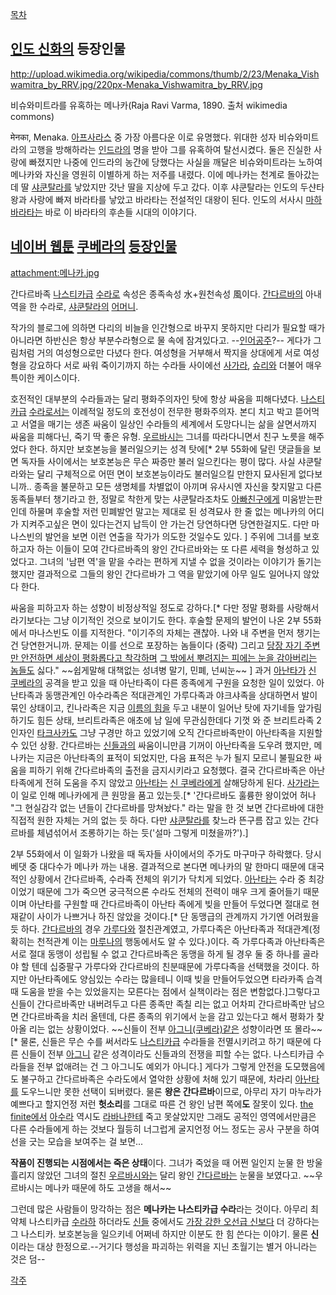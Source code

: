 [[목차]]

== [[인도 신화]]의 등장인물 ==
http://upload.wikimedia.org/wikipedia/commons/thumb/2/23/Menaka_Vishwamitra_by_RRV.jpg/220px-Menaka_Vishwamitra_by_RRV.jpg

비슈와미트라를 유혹하는 메나카(Raja Ravi Varma, 1890. 출처 wikimedia commons)

मेनका, Menaka. [[아프사라스]] 중 가장 아름다운 이로 유명했다. 위대한 성자 비슈와미트라의 고행을 방해하라는 [[인드라]]의 명을 받아 그를 유혹하여 탈선시켰다. 둘은 진실한 사랑에 빠졌지만 나중에 인드라의 농간에 당했다는 사실을 깨달은 비슈와미트라는 노하여 메나카와 자신을 영원히 이별하게 하는 저주를 내렸다. 이에 메나카는 천계로 돌아갔는데 딸 [[샤쿤탈라]]를 낳았지만 갓난 딸을 지상에 두고 갔다. 이후 샤쿤탈라는 인도의 두샨타 왕과 사랑에 빠져 바라타를 낳았고 바라타는 전설적인 대왕이 된다. 인도의 서사시 [[마하바라타]]는 바로 이 바라타의 후손들 시대의 이야기다.

== [[네이버 웹툰]] [[쿠베라(웹툰)|쿠베라]]의 [[쿠베라(웹툰)/등장인물|등장인물]] ==
attachment:메나카.jpg

간다르바족 [[나스티카]]급 [[수라(쿠베라)|수라]]로 속성은 종족속성 水+원천속성 風이다. [[간다르바(쿠베라)|간다르바]]의 아내 역을 한 수라로, [[샤쿤탈라]]의 [[어머니]].

작가의 블로그에 의하면 다리의 비늘을 인간형으로 바꾸지 못하지만 다리가 필요할 때가 아니라면 하반신은 항상 부분수라형으로 물 속에 잠겨있다고. --[[인어공주]]?-- 게다가 그림처럼 거의 여성형으로만 다녔다 한다. 여성형을 거부해서 짝지을 상대에게 서로 여성형을 강요하다 서로 싸워 죽이기까지 하는 수라들 사이에선 [[사가라(쿠베라)|사가라]], [[슈리(쿠베라)|슈리]]와 더불어 매우 특이한 케이스이다.

호전적인 대부분의 수라들과는 달리 평화주의자인 탓에 항상 싸움을 피해다녔다. [[나스티카]]급 [[수라(쿠베라)|수라]]로서는 이례적일 정도의 호전성이 전무한 평화주의자. 본디 치고 박고 뜯어먹고 서열을 매기는 생존 싸움이 일상인 수라들의 세계에서 도망다니는 삶을 살면서까지 싸움을 피해다닌, 죽기 딱 좋은 유형. [[우르바시]]는 그녀를 따라다니면서 친구 노릇을 해주었다 한다. 하지만 보호본능을 불러일으키는 성격 탓에[* 2부 55화에 달린 댓글들을 보면 독자들 사이에서는 보호본능은 무슨 짜증만 불러 일으킨다는 평이 많다. 사실 샤쿤탈라와는 달리 구체적으로 어떤 면이 보호본능이라도 불러일으킬 만한지 묘사된게 없다보니까.. 종족을 불문하고 모든 생명체를 차별없이 아끼며 유사시엔 자신을 찾지말고 다른 동족들부터 챙기라고 한, 정말로 착한게 맞는 샤쿤탈라조차도 [[마카라|아빠친구]]에게 미움받는판인데 하물며 후술할 저런 민폐발언 말고는 제대로 된 성격묘사 한 줄 없는 메나카의 어디가 지켜주고싶은 면이 있다는건지 납득이 안 가는건 당연하다면 당연한걸지도. 다만 마나스빈의 발언을 보면 이런 연출을 작가가 의도한 것일수도 있다. ] 주위에 그녀를 보호하고자 하는 이들이 모여 간다르바족의 왕인 간다르바와는 또 다른 세력을 형성하고 있었다고. 그녀의 '남편 역'을 맡을 수라는 편하게 지낼 수 없을 것이라는 이야기가 돌기는 했지만 결과적으로 그들의 왕인 간다르바가 그 역을 맡았기에 아무 일도 일어나지 않았다 한다.

싸움을 피하고자 하는 성향이 비정상적일 정도로 강하다.[* 다만 정말 평화를 사랑해서라기보다는 그냥 이기적인 것으로 보이기도 한다. 후술할 문제의 발언이 나온 2부 55화에서 마나스빈도 이를 지적한다. "이기주의 자체는 괜찮아. 나와 내 주변을 먼저 챙기는건 당연한거니까. 문제는 이를 선으로 포장하는 놈들이다 (중략) 그리고 [[메나카|당장 자기 주변만 안전하면 세상이 평화롭다고 착각하며]] [[간다르바(쿠베라)|그 밖에서 뿌려지는 피에는 눈을 감아버리는 놈]]들도 싫다." ~~쉽게말해 대책없는 성녀병 말기, 민폐, 넌씨눈~~ ] 과거 [[아난타]]가 [[신 쿠베라]]의 공격을 받고 있을 때 아난타족이 다른 종족에게 구원을 요청한 일이 있었다. 아난타족과 동맹관계인 아수라족은 적대관계인 가루다족과 야크샤족을 상대하면서 발이 묶인 상태이고, 킨나라족은 지금 [[이름의 힘]]을 두고 내분이 일어난 탓에 자기네들 앞가림 하기도 힘든 상태, 브리트라족은 애초에 남 일에 무관심한데다 기껏 와 준 브리트라족 2인자인 [[타크사카]]도 그냥 구경만 하고 있었기에 오직 간다르바족만이 아난타족을 지원할 수 있던 상황. 간다르바는 [[신(쿠베라)|신]]들과의 싸움이니만큼 기꺼이 아난타족을 도우려 했지만, 메나카는 지금은 아난타족의 표적이 되었지만, 다음 표적은 누가 될지 모르니 불필요한 싸움을 피하기 위해 간다르바족의 출전을 금지시키라고 요청했다. 결국 간다르바족은 아난타족에게 전혀 도움을 주지 않았고 [[아난타]]는 [[신 쿠베라]]에게 살해당하게 된다. [[사가라(쿠베라)|사가라]]는 이 일로 인해 메나카에게 큰 원망을 품고 있는듯.[* '간다르바도 훌륭한 왕이었어 허나 "그 현실감각 없는 년들이 간다르바를 망쳐놨다." 라는 말을 한 것 보면 간다르바에 대한 직접적 원한 자체는 거의 없는 듯 하다. 다만 [[샤쿤탈라]]를 찾느라 뜬구름 잡고 있는 간다르바를 체념섞어서 조롱하기는 하는 듯('설마 그렇게 미쳤을까?').]

2부 55화에서 이 일화가 나왔을 때 독자들 사이에서의 주가도 마구마구 하락했다. 당시 베댓 중 대다수가 메나카 까는 내용. 결과적으로 본다면 메나카의 말 한마디 때문에 대국적인 상황에서 간다르바족, 수라족 전체의 위기가 닥치게 되었다. [[아난타]]는 수라 중 최강이었기 때문에 그가 죽으면 궁극적으론 수라도 전체의 전력이 매우 크게 줄어들기 때문이며 아난타를 구원할 때 간다르바족이 아난타 족에게 빚을 만들어 두었다면 절대로 현재같이 사이가 나쁘거나 하진 않았을 것이다.[* 단 동맹급의 관계까지 가기엔 어려웠을 듯 하다. [[간다르바(쿠베라)|간다르바]]의 경우 [[가루다(쿠베라)|가루다]]와 절친관계였고, 가루다족은 아난타족과 적대관계(정확히는 천적관계 이는 [[마루나]]의 행동에서도 알 수 있다.)이다. 즉 가루다족과 아난타족은 서로 절대 동맹이 성립될 수 없고 간다르바족은 동맹을 하게 될 경우 둘 중 하나를 골라야 할 텐데 십중팔구 가루다와 간다르바의 친분때문에 가루다족을 선택했을 것이다. 하지만 아난타족에도 양심있는 수라는 많을테니 이때 빚을 만들어두었으면 타라카족 습격 때 도움을 받을 수는 있었을지는 모른다는 점에서 실책이라는 점은 변함없다.]그렇다고 신들이 간다르바족만 내버려두고 다른 종족만 족칠 리는 없고 어차피 간다르바족만 남으면 간다르바족을 치러 올텐데, 다른 종족의 위기에서 눈을 감고 있는다고 해서 평화가 찾아올 리는 없는 상황이었다. ~~신들이 전부 [[아그니(쿠베라)]]같은 성향이라면 또 몰라~~[* 물론, 신들은 무슨 수를 써서라도 [[나스티카]]급 수라들을 전멸시키려고 하기 때문에 다른 신들이 전부 [[아그니(쿠베라)|아그니]] 같은 성격이라도 신들과의 전쟁을 피할 수는 없다. 나스티카급 수라들을 전부 없애려는 건 그 아그니도 예외가 아니다.] 게다가 그렇게 안전을 도모했음에도 불구하고 간다르바족은 수라도에서 열악한 상황에 처해 있기 때문에,  차라리 [[아난타]]를 도우느니만 못한 선택이 되버렸다. 물론 '''왕은 간다르바'''이므로, 아무리 자기 마누라가 예쁘다고 할지언정 저런 '''헛소리'''를 그대로 따른 건 왕인 남편 쪽에'''도''' 잘못이 있다. [[쿠베라(웹툰)/the finite|the finite]]에서 [[아수라]] 역시도 [[라바나]]한테 죽고 못살았지만 그래도 공적인 영역에서만큼은 다른 수라들에게 하는 것보다 월등히 너그럽게 굴지언정 어느 정도는 공사 구분을 하여 선을 긋는 모습을 보여주는 걸 보면...

'''작품이 진행되는 시점에서는 죽은 상태'''이다. 그녀가 죽었을 때 어쩐 일인지 눈물 한 방울 흘리지 않았던 그녀의 절친 [[우르바시]]와는 달리 왕인 [[간다르바]]는 눈물을 보였다고. ~~우르바시는 메나카 때문에 하도 고생을 해서~~

그런데 많은 사람들이 망각하는 점은 '''메나카는 나스티카급 수라'''라는 것이다. 아무리 최약체 나스티카급 [[수라(쿠베라)|수라]]하 하더라도 [[신(쿠베라)|신]]들 중에서도 [[아그니(쿠베라)|가장 강한 오선급 신]]보다 더 강하다는 그 나스티카. 보호본능을 일으키네 어쩌네 하지만 이분도 한 힘 쓴다는 이야기. 물론 '''신'''이라는 대상 한정으로.--거기다 행성을 파괴하는 위력을 지닌 초월기는 별거 아니라는 것은 덤--

[[각주]]

